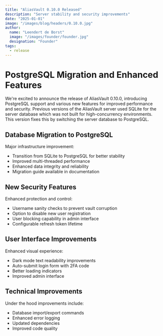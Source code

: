 ```yaml
---
title: "AliasVault 0.10.0 Released"
description: "Server stability and security improvements"
date: "2025-01-01"
image: "/images/blog/headers/0.10.0.jpg"
author:
  name: "Leendert de Borst"
  image: "/images/founder/founder.jpg"
  designation: "Founder"
tags:
  - release
---
```


# PostgreSQL Migration and Enhanced Features

We're excited to announce the release of AliasVault 0.10.0, introducing PostgreSQL support and various new features for improved performance and security.
Previous versions of the AliasVault server used SQLite for the server database which was not built for high-concurrency environments. This version fixes this by
switching the server database to PostgreSQL.

## Database Migration to PostgreSQL

Major infrastructure improvement:

- Transition from SQLite to PostgreSQL for better stability
- Improved multi-threaded performance
- Enhanced data integrity and reliability
- Migration guide available in documentation

## New Security Features

Enhanced protection and control:

- Username sanity checks to prevent vault corruption
- Option to disable new user registration
- User blocking capability in admin interface
- Configurable refresh token lifetime

## User Interface Improvements

Enhanced visual experience:

- Dark mode text readability improvements
- Auto-submit login form with 2FA code
- Better loading indicators
- Improved admin interface

## Technical Improvements

Under the hood improvements include:

- Database import/export commands
- Enhanced error logging
- Updated dependencies
- Improved code quality

<GitHubRelease version="0.10.0" />
